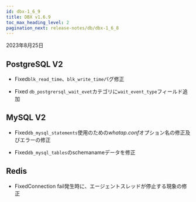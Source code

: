 ```yaml
---
id: dbx-1_6_9
title: DBX v1.6.9
toc_max_heading_level: 2
pagination_next: release-notes/db/dbx-1_6_8
---
```


2023年8月25日

## PostgreSQL V2

- <Status>Fixed</Status><code>blk_read_time</code>、<code>blk_write_time</code>バグ修正

- <Status>Fixed</Status> <code>db_postgrersql_wait_evet</code>カテゴリに<code>wait_event_type</code>フィールド追加

## MySQL V2

- <Status>Fixed</Status><code>db_mysql_statements</code>使用のための<em>whatap.conf</em>オプション名の修正及びエラーの修正

- <Status>Fixed</Status><code>db_mysql_tables</code>のschemanameデータを修正

## Redis

- <Status>Fixed</Status>Connection fail発生時に、エージェントスレッドが停止する現象の修正
